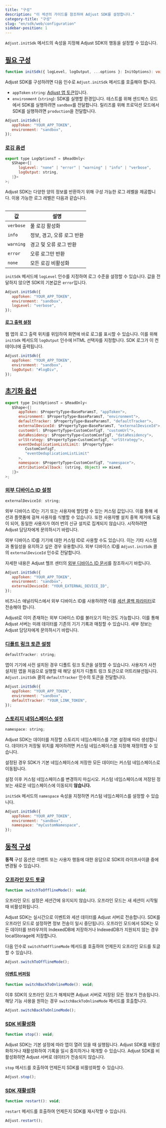 ```yaml
---
title: "구성"
description: "이 섹션의 가이드를 참조하여 Adjust SDK를 설정합니다."
category-title: "구성"
slug: "en/sdk/web/configuration"
sidebar-position: 1
---
```

`Adjust.initSdk` 메서드의 속성을 지정해 Adjust SDK의 행동을 설정할 수 있습니다.

[필요 구성](required-configuration)
-------------------------------

<codeblock title="메서드 서명"> 

```ts
function initSdk({ logLevel, logOutput, ...options }: InitOptions): void;
```

</CodeBlock> 

Adjust SDK를 구성하려면 다음 인수로 `Adjust.initSdk` 메서드를 호출해야 합니다.

* `appToken` `string`: [Adjust 앱 토큰](https://help.adjust.com/en/article/app-token-and-reporting-currency#view-your-app-details)입니다.
* `environment` \(`string`\): SDK를 실행할 환경입니다. 테스트를 위해 샌드박스 모드에서 SDK를 실행하려면 `sandbox`를 전달합니다. 릴리즈를 위해 프로덕션 모드에서 SDK를 실행하려면 `production`을 전달합니다.

```js
Adjust.initSdk({
   appToken: "YOUR_APP_TOKEN",
   environment: "sandbox",
});
```

### [로깅 옵션](logging-options)

<codeblock title="인터페이스 선언"> 

```js
export type LogOptionsT = $ReadOnly<
   $Shape<{|
      logLevel: "none" | "error" | "warning" | "info" | "verbose",
      logOutput: string,
   |}>
>;

```

</CodeBlock> 

Adjust SDK는 다양한 양의 정보를 반환하기 위해 구성 가능한 로그 레벨을 제공합니다. 이용 가능한 로그 레벨은 다음과 같습니다.
<table> 

|     값     |        설명        |
|-----------|------------------|
| `verbose` | 풀 로깅 활성화         |
| `info`    | 정보, 경고, 오류 로그 반환 |
| `warning` | 경고 및 오류 로그 반환    |
| `error`   | 오류 로그만 반환        |
| `none`    | 모든 로깅 비활성화       |

</Table> 

`initSdk` 메서드에 `logLevel` 인수를 지정하여 로그 수준을 설정할 수 있습니다. 값을 전달하지 않으면 SDK의 기본값은 `error`입니다.

```js
Adjust.initSdk({
   appToken: "YOUR_APP_TOKEN",
   environment: "sandbox",
   logLevel: "verbose",
});
```

#### [로그 출력 설정](set-log-output)

웹 앱의 로그 출력 위치를 위임하여 화면에 바로 로그를 표시할 수 있습니다. 이를 위해 `initSdk` 메서드의 `logOutput` 인수에 HTML 선택자를 지정합니다. SDK 로그가 이 컨테이너에 출력됩니다.

```js
Adjust.initSdk({
   appToken: "YOUR_APP_TOKEN",
   environment: "sandbox",
   logOutput: "#logDiv",
});
```

[초기화 옵션](initialization-options)
--------------------------------

<codeblock title="인터페이스 선언"> 

```js
export type InitOptionsT = $ReadOnly<
   $Shape<{|
      appToken: $PropertyType<BaseParamsT, "appToken">,
      environment: $PropertyType<BaseParamsT, "environment">,
      defaultTracker: $PropertyType<BaseParamsT, "defaultTracker">,
      externalDeviceId: $PropertyType<BaseParamsT, "externalDeviceId">,
      customUrl: $PropertyType<CustomConfigT, "customUrl">,
      dataResidency: $PropertyType<CustomConfigT, "dataResidency">,
      urlStrategy: $PropertyType<CustomConfigT, "urlStrategy">,
      eventDeduplicationListLimit: $PropertyType<
         CustomConfigT,
         "eventDeduplicationListLimit"
      >,
      namespace: $PropertyType<CustomConfigT, "namespace">,
      attributionCallback: (string, Object) => mixed,
   |}>
>;

```

</CodeBlock> 

### [외부 디바이스 ID 설정](set-external-device-identifier)

<codeblock title="속성 선언"> 

```js
externalDeviceId: string;
```

</CodeBlock> 

외부 디바이스 ID는 기기 또는 사용자에 할당할 수 있는 커스텀 값입니다. 이를 통해 세션과 플랫폼에 걸쳐 사용자를 식별할 수 있습니다. 또한 사용자별 설치 중복 제거에 도움이 되어, 동일한 사용자가 여러 번의 신규 설치로 집계되지 않습니다. 시작하려면 Adjust 담당자에게 문의하시기 바랍니다.

외부 디바이스 ID를 기기에 대한 커스텀 ID로 사용할 수도 있습니다. 이는 기타 시스템과 통일성을 유지하고 싶은 경우 유용합니다. 외부 디바이스 ID를 `Adjust.initSdk` 콜의 `externalDeviceId` 인수로 전달합니다.
<callout type="seealso"> 

자세한 내용은 Adjust 헬프 센터의 [외부 디바이스 ID 문서](https://help.adjust.com/en/article/external-device-identifiers)를 참조하시기 바랍니다.
</Callout> 

```js
Adjust.initSdk({
   appToken: "YOUR_APP_TOKEN",
   environment: "sandbox",
   externalDeviceId: "YOUR_EXTERNAL_DEVICE_ID",
});
```

비즈니스 애널리틱스에서 외부 디바이스 ID를 사용하려면 이를 [세션 콜백 파라미터](/en/sdk/web/features/global-params)로 전송해야 합니다.

Adjust로 이미 존재하는 외부 디바이스 ID를 불러오기 하는것도 가능합니다. 이를 통해 Adjust 서버는 미래 데이터를 기존의 기기 기록과 매칭할 수 있습니다. 세부 정보는 Adjust 담당자에게 문의하시기 바랍니다.

### [디폴트 링크 토큰 설정](set-default-link-token)

<codeblock title="속성 선언"> 

```js
defaultTracker: string;
```

</CodeBlock> 

앱이 기기에 사전 설치된 경우 디폴트 링크 토큰을 설정할 수 있습니다. 사용자가 사전 설치된 앱을 처음으로 실행할 때 해당 설치가 디폴트 링크 토큰으로 어트리뷰션됩니다. `Adjust.initSdk` 콜의 `defaultTracker` 인수의 토큰을 전달합니다.

```js
Adjust.initSdk({
   appToken: "YOUR_APP_TOKEN",
   environment: "sandbox",
   defaultTracker: "YOUR_LINK_TOKEN",
});
```

### [스토리지 네임스페이스 설정](set-storage-namespace)

<codeblock title="속성 선언"> 

```js
namespace: string;
```

</CodeBlock> 

Adjust SDK는 데이터를 저장할 스토리지 네임스페이스를 기본 설정에 따라 생성합니다. 데이터가 저장될 위치를 제어하려면 커스텀 네임스페이스를 지정해 재정의할 수 있습니다.

설정된 경우 SDK가 기본 네임스페이스에 저장한 모든 데이터는 커스텀 네임스페이스로 이동됩니다.
<callout type="warning"> 

설정 이후 커스텀 네임스페이스를 변경하지 마십시오. 커스텀 네임스페이스에 저장된 정보는 새로운 네임스페이스에 이동되지 **않습니다.** 
</Callout> 

`initSdk` 메서드의 `namespace` 속성을 지정하면 커스텀 네임스페이스를 설정할 수 있습니다.

```js
Adjust.initSdk({
   appToken: "YOUR_APP_TOKEN",
   environment: "sandbox",
   namespace: "myCustomNamespace",
});
```

[동적 구성](dynamic-configuration)
------------------------------

**동적** 구성 옵션은 이벤트 또는 사용자 행동에 대한 응답으로 SDK의 라이프사이클 중에 변경될 수 있습니다.

### [오프라인 모드 토글](toggle-offline-mode)

<codeblock title="메서드 서명"> 

```js
function switchToOfflineMode(): void;
```

</CodeBlock> <callout type="important"> 

오프라인 모드 설정은 세션간에 유지되지 않습니다. 오프라인 모드는 새 세션이 시작될 때 비활성화됩니다.
</Callout> 

Adjust SDK는 실시간으로 이벤트와 세션 데이터를 Adjust 서버로 전송합니다. SDK를 오프라인 모드로 설정하면 정보 전송이 일시 중단됩니다. 오프라인 모드에서 SDK는 모든 데이터를 브라우저의 IndexedDB에 저장하거나 IndexedDB가 지원되지 않는 경우 localStorage에 저장합니다.

다음 인수로 `switchToOfflineMode` 메서드를 호출하여 언제든지 오프라인 모드를 토글할 수 있습니다.

```js
Adjust.switchToOfflineMode();
```

#### [이벤트 버퍼링](event-buffering)

<codeblock title="메서드 서명"> 

```js
function switchBackToOnlineMode(): void;
```

</CodeBlock> 

이후 SDK의 오프라인 모드가 해제되면 Adjust 서버로 저장된 모든 정보가 전송됩니다. 해당 기능 사용을 원하는 경우 `switchBackToOnlineMode` 메서드를 호출합니다.

```js
Adjust.switchBackToOnlineMode();
```

### [SDK 비활성화](disable-the-sdk)

```js
function stop(): void;
```

Adjust SDK는 기본 설정에 따라 앱이 열려 있을 때 실행됩니다. Adjust SDK를 비활성화하거나 재활성화하여 기록을 일시 중지하거나 재개할 수 있습니다. Adjust SDK를 비활성화하면 Adjust 서버로 데이터가 전송되지 않습니다.

`stop` 메서드를 호출하여 언제든지 SDK를 비활성화할 수 있습니다.

```js
Adjust.stop();
```

### [SDK 재활성화](reenable-the-sdk)

```js
function restart(): void;
```

`restart` 메서드를 호출하여 언제든지 SDK를 재시작할 수 있습니다.

```js
Adjust.restart();
```

